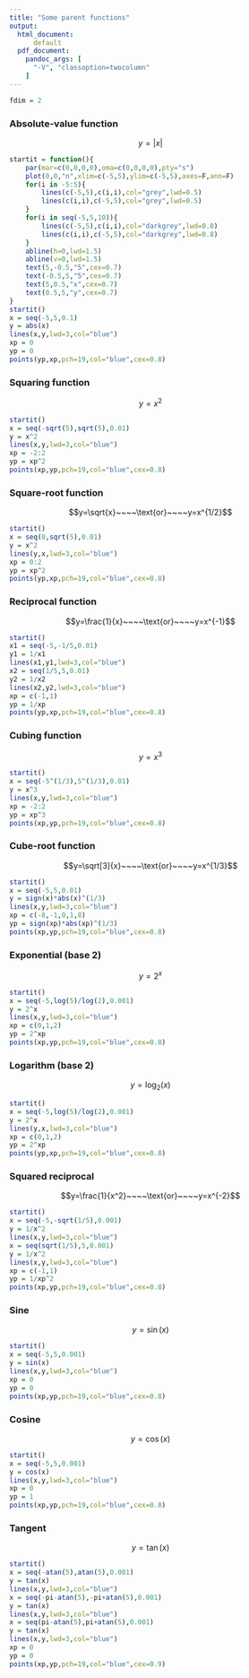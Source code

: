 ```yaml
---
title: "Some parent functions"
output: 
  html_document:
      default
  pdf_document:
    pandoc_args: [
      "-V", "classoption=twocolumn"
    ]
---
```


```r
fdim = 2
```

### Absolute-value function

$$y=|x|$$

```r
startit = function(){
    par(mar=c(0,0,0,0),oma=c(0,0,0,0),pty="s")
    plot(0,0,"n",xlim=c(-5,5),ylim=c(-5,5),axes=F,ann=F)
    for(i in -5:5){
        lines(c(-5,5),c(i,i),col="grey",lwd=0.5)
        lines(c(i,i),c(-5,5),col="grey",lwd=0.5)
    }
    for(i in seq(-5,5,10)){
        lines(c(-5,5),c(i,i),col="darkgrey",lwd=0.8)
        lines(c(i,i),c(-5,5),col="darkgrey",lwd=0.8)
    }
    abline(h=0,lwd=1.5)
    abline(v=0,lwd=1.5)
    text(5,-0.5,"5",cex=0.7)
    text(-0.5,5,"5",cex=0.7)
    text(5,0.5,"x",cex=0.7)
    text(0.5,5,"y",cex=0.7)
}
startit()
x = seq(-5,5,0.1)
y = abs(x)
lines(x,y,lwd=3,col="blue")
xp = 0
yp = 0
points(yp,xp,pch=19,col="blue",cex=0.8)
```

### Squaring function

$$y=x^2$$

```r
startit()
x = seq(-sqrt(5),sqrt(5),0.01)
y = x^2
lines(x,y,lwd=3,col="blue")
xp = -2:2
yp = xp^2
points(xp,yp,pch=19,col="blue",cex=0.8)
```


### Square-root function

$$y=\sqrt{x}~~~~\text{or}~~~~y=x^{1/2}$$

```r
startit()
x = seq(0,sqrt(5),0.01)
y = x^2
lines(y,x,lwd=3,col="blue")
xp = 0:2
yp = xp^2
points(yp,xp,pch=19,col="blue",cex=0.8)
```


\newpage

### Reciprocal function

$$y=\frac{1}{x}~~~~\text{or}~~~~y=x^{-1}$$

```r
startit()
x1 = seq(-5,-1/5,0.01)
y1 = 1/x1
lines(x1,y1,lwd=3,col="blue")
x2 = seq(1/5,5,0.01)
y2 = 1/x2
lines(x2,y2,lwd=3,col="blue")
xp = c(-1,1)
yp = 1/xp
points(yp,xp,pch=19,col="blue",cex=0.8)
```

### Cubing function

$$y=x^3$$

```r
startit()
x = seq(-5^(1/3),5^(1/3),0.01)
y = x^3
lines(x,y,lwd=3,col="blue")
xp = -2:2
yp = xp^3
points(xp,yp,pch=19,col="blue",cex=0.8)
```


### Cube-root function

$$y=\sqrt[3]{x}~~~~\text{or}~~~~y=x^{1/3}$$

```r
startit()
x = seq(-5,5,0.01)
y = sign(x)*abs(x)^(1/3)
lines(x,y,lwd=3,col="blue")
xp = c(-8,-1,0,1,8)
yp = sign(xp)*abs(xp)^(1/3)
points(xp,yp,pch=19,col="blue",cex=0.8)
```

\newpage

### Exponential (base 2)

$$y=2^x$$

```r
startit()
x = seq(-5,log(5)/log(2),0.001)
y = 2^x
lines(x,y,lwd=3,col="blue")
xp = c(0,1,2)
yp = 2^xp
points(xp,yp,pch=19,col="blue",cex=0.8)
```


### Logarithm (base 2)

$$y=\log_2(x)$$

```r
startit()
x = seq(-5,log(5)/log(2),0.001)
y = 2^x
lines(y,x,lwd=3,col="blue")
xp = c(0,1,2)
yp = 2^xp
points(yp,xp,pch=19,col="blue",cex=0.8)
```

### Squared reciprocal

$$y=\frac{1}{x^2}~~~~\text{or}~~~~y=x^{-2}$$

```r
startit()
x = seq(-5,-sqrt(1/5),0.001)
y = 1/x^2
lines(x,y,lwd=3,col="blue")
x = seq(sqrt(1/5),5,0.001)
y = 1/x^2
lines(x,y,lwd=3,col="blue")
xp = c(-1,1)
yp = 1/xp^2
points(xp,yp,pch=19,col="blue",cex=0.8)
```

\newpage

### Sine 

$$y=\sin(x)$$

```r
startit()
x = seq(-5,5,0.001)
y = sin(x)
lines(x,y,lwd=3,col="blue")
xp = 0
yp = 0
points(xp,yp,pch=19,col="blue",cex=0.8)
```


### Cosine 

$$y=\cos(x)$$

```r
startit()
x = seq(-5,5,0.001)
y = cos(x)
lines(x,y,lwd=3,col="blue")
xp = 0
yp = 1
points(xp,yp,pch=19,col="blue",cex=0.8)
```


### Tangent 

$$y=\tan(x)$$

```r
startit()
x = seq(-atan(5),atan(5),0.001)
y = tan(x)
lines(x,y,lwd=3,col="blue")
x = seq(-pi-atan(5),-pi+atan(5),0.001)
y = tan(x)
lines(x,y,lwd=3,col="blue")
x = seq(pi-atan(5),pi+atan(5),0.001)
y = tan(x)
lines(x,y,lwd=3,col="blue")
xp = 0
yp = 0
points(xp,yp,pch=19,col="blue",cex=0.9)
```

